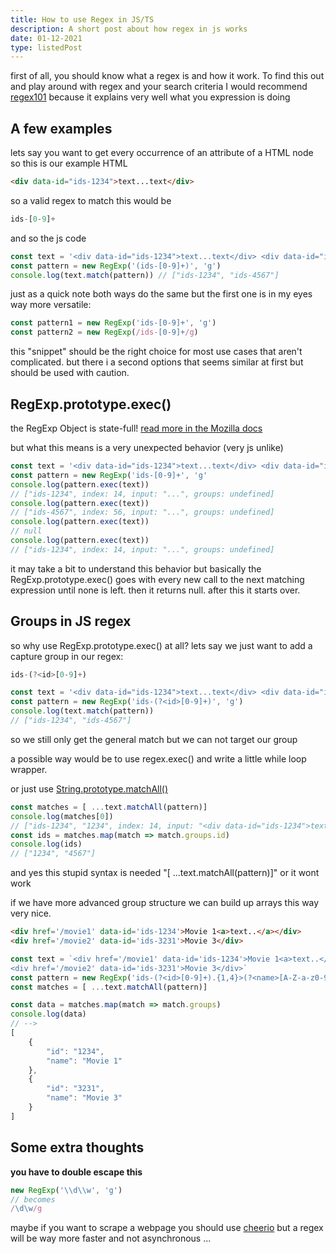 ```yaml
---
title: How to use Regex in JS/TS
description: A short post about how regex in js works
date: 01-12-2021
type: listedPost
---
```

first of all, you should know what a regex is and how it work. To find this out and play around with regex and your search criteria I would recommend [regex101](https://regex101.com) because it explains very well what you expression is doing

## A few examples 


lets say you want to get every occurrence of an attribute of a HTML node
so this is our example HTML


```html
<div data-id="ids-1234">text...text</div>
```
so a valid regex to match this would be

```js
ids-[0-9]+
```

and so the js code 

```js
const text = '<div data-id="ids-1234">text...text</div> <div data-id="ids-4567">text...text</div>'
const pattern = new RegExp('(ids-[0-9]+)', 'g')
console.log(text.match(pattern)) // ["ids-1234", "ids-4567"]
```


just as a quick note both ways do the same but the first one is in my eyes way more versatile:
```js
const pattern1 = new RegExp('ids-[0-9]+', 'g')
const pattern2 = new RegExp(/ids-[0-9]+/g)
```
this "snippet" should be the right choice for most use cases that aren't complicated. but there i a second options that seems similar at first but should be used with caution.
## RegExp.prototype.exec()
the RegExp Object is state-full! [read more in the Mozilla docs](https://developer.mozilla.org/en-US/docs/Web/JavaScript/Reference/Global_Objects/RegExp/exec)

but what this means is a very unexpected behavior (very js unlike)

```js
const text = '<div data-id="ids-1234">text...text</div> <div data-id="ids-4567">text...text</div>'
const pattern = new RegExp('ids-[0-9]+', 'g'
console.log(pattern.exec(text)) 
// ["ids-1234", index: 14, input: "...", groups: undefined]
console.log(pattern.exec(text))
// ["ids-4567", index: 56, input: "...", groups: undefined]
console.log(pattern.exec(text))
// null
console.log(pattern.exec(text))
// ["ids-1234", index: 14, input: "...", groups: undefined]
```

it may take a bit to understand this behavior but basically the RegExp.prototype.exec() goes with every new call to the next matching expression until none is left. then it returns null. after this it starts over.

## Groups in JS regex
so why use RegExp.prototype.exec() at all?
lets say we just want to add a capture group in our regex:
```js 
ids-(?<id>[0-9]+) 
```
```js
const text = '<div data-id="ids-1234">text...text</div> <div data-id="ids-4567">text...text</div>'
const pattern = new RegExp('ids-(?<id>[0-9]+)', 'g')
console.log(text.match(pattern)) 
// ["ids-1234", "ids-4567"]
```
so we still only get the general match but we can not target our group

a possible way would be to use regex.exec() and write a little while loop wrapper.

or just use [String.prototype.matchAll()](https://developer.mozilla.org/en-US/docs/Web/JavaScript/Reference/Global_Objects/String/matchAll)

```js
const matches = [ ...text.matchAll(pattern)]
console.log(matches[0])
// ["ids-1234", "1234", index: 14, input: "<div data-id="ids-1234">text...text</div> <div data-id="ids-4567">text...text</div>", groups: {…}]
const ids = matches.map(match => match.groups.id)
console.log(ids)
// ["1234", "4567"]
```

and yes this stupid syntax is needed "[ ...text.matchAll(pattern)]" or it wont work

if we have more advanced group structure we can build up arrays this way  very nice.


```html
<div href='/movie1' data-id='ids-1234'>Movie 1<a>text..</a></div>
<div href='/movie2' data-id='ids-3231'>Movie 3</div>
```

```js
const text = `<div href='/movie1' data-id='ids-1234'>Movie 1<a>text..</a></div>
<div href='/movie2' data-id='ids-3231'>Movie 3</div>`
const pattern = new RegExp('ids-(?<id>[0-9]+).{1,4}>(?<name>[A-Z-a-z0-9\\s]+)<', 'g')
const matches = [ ...text.matchAll(pattern)]

const data = matches.map(match => match.groups)
console.log(data)
// -->
[
    {
        "id": "1234",
        "name": "Movie 1"
    },
    {
        "id": "3231",
        "name": "Movie 3"
    }
]

```
## Some extra thoughts

**you have to double escape this**
```js
new RegExp('\\d\\w', 'g') 
// becomes
/\d\w/g
```


maybe if you want to scrape a webpage you should use [cheerio](https://cheerio.js.org/) but a regex will be way more faster and not asynchronous ...